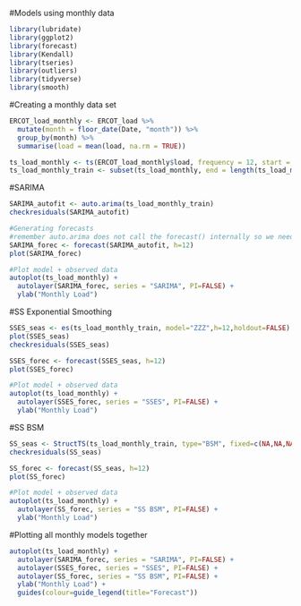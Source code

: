 #Models using monthly data

```r
library(lubridate)
library(ggplot2)
library(forecast)  
library(Kendall)
library(tseries)
library(outliers)
library(tidyverse)
library(smooth)
```

#Creating a monthly data set
```r
ERCOT_load_monthly <- ERCOT_load %>%
  mutate(month = floor_date(Date, "month")) %>%
  group_by(month) %>%
  summarise(load = mean(load, na.rm = TRUE))

ts_load_monthly <- ts(ERCOT_load_monthly$load, frequency = 12, start = c(2017, 1))
ts_load_monthly_train <- subset(ts_load_monthly, end = length(ts_load_monthly)-12)

```

#SARIMA
```r
SARIMA_autofit <- auto.arima(ts_load_monthly_train)
checkresiduals(SARIMA_autofit)

#Generating forecasts
#remember auto.arima does not call the forecast() internally so we need one more step
SARIMA_forec <- forecast(SARIMA_autofit, h=12)
plot(SARIMA_forec)

#Plot model + observed data
autoplot(ts_load_monthly) +
  autolayer(SARIMA_forec, series = "SARIMA", PI=FALSE) +
  ylab("Monthly Load")
```

#SS Exponential Smoothing
```r
SSES_seas <- es(ts_load_monthly_train, model="ZZZ",h=12,holdout=FALSE)
plot(SSES_seas)
checkresiduals(SSES_seas)

SSES_forec <- forecast(SSES_seas, h=12)
plot(SSES_forec)

#Plot model + observed data
autoplot(ts_load_monthly) +
  autolayer(SSES_forec, series = "SSES", PI=FALSE) +
  ylab("Monthly Load")
```

#SS BSM
```r
SS_seas <- StructTS(ts_load_monthly_train, type="BSM", fixed=c(NA,NA,NA,NA))
checkresiduals(SS_seas)

SS_forec <- forecast(SS_seas, h=12)
plot(SS_forec)

#Plot model + observed data
autoplot(ts_load_monthly) +
  autolayer(SS_forec, series = "SS BSM", PI=FALSE) +
  ylab("Monthly Load")
```

#Plotting all monthly models together
```r
autoplot(ts_load_monthly) +
  autolayer(SARIMA_forec, series = "SARIMA", PI=FALSE) +
  autolayer(SSES_forec, series = "SSES", PI=FALSE) +
  autolayer(SS_forec, series = "SS BSM", PI=FALSE) +
  ylab("Monthly Load") +
  guides(colour=guide_legend(title="Forecast"))
```

